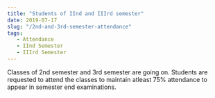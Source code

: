 ```yaml
---
title: "Students of IInd and IIIrd semester"
date: 2019-07-17
slug: "/2nd-and-3rd-semester-attendance"
tags: 
   - Attendance
   - IInd Semester
   - IIIrd Semester
---
```


Classes of 2nd semester and 3rd semester are going on. Students are requested to attend the classes to maintain atleast 75% attendance to appear in semester end examinations.

